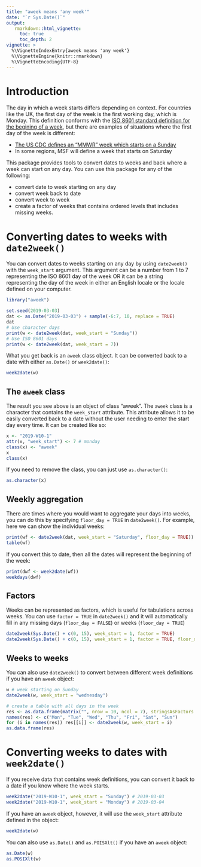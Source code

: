 ```yaml
---
title: "aweek means 'any week'"
date: "`r Sys.Date()`"
output:
   rmarkdown::html_vignette:
     toc: true
     toc_depth: 2
vignette: >
  %\VignetteIndexEntry{aweek means 'any week'}
  %\VignetteEngine{knitr::rmarkdown}
  %\VignetteEncoding{UTF-8}
---
```


Introduction
============

The day in which a week starts differs depending on context. For countries like
the UK, the first day of the week is the first working day, which is Monday.
This definition conforms with the [ISO 8601 standard definition for the
begining of a week](http://en.wikipedia.org/wiki/ISO_week_date), but there are
examples of situations where the first day of the week is different:

 - [The US CDC defines an "MMWR" week which starts on a Sunday](https://wwwn.cdc.gov/nndss/document/MMWR_Week_overview.pdf)
 - In some regions, MSF will define a week that starts on Saturday

This package provides tools to convert dates to weeks and back where a week can
start on any day. You can use this package for any of the following:

 - convert date to week starting on any day
 - convert week back to date
 - convert week to week
 - create a factor of weeks that contains ordered levels that includes missing
   weeks. 

Converting dates to weeks with `date2week()`
==========================================

You can convert dates to weeks starting on any day by using `date2week()` with
the `week_start` argument. This argument can be a number from 1 to 7 representing
the ISO 8601 day of the week OR it can be a string representing the day of the
week in either an English locale or the locale defined on your computer.

```r
library("aweek")

set.seed(2019-03-03)
dat <- as.Date("2019-03-03") + sample(-6:7, 10, replace = TRUE)
dat
# Use character days
print(w <- date2week(dat, week_start = "Sunday"))
# Use ISO 8601 days
print(w <- date2week(dat, week_start = 7))
```

What you get back is an `aweek` class object. It can be converted back to a date
with either `as.Date()` or `week2date()`:

```r
week2date(w)
```


The `aweek` class 
---------------

The result you see above is an object of class "aweek". The `aweek` class is a
character that contains the `week_start` attribute. This attribute allows it to
be easily converted back to a date without the user needing to enter the start
day every time. It can be created like so: 

```r
x <- "2019-W10-1"
attr(x, "week_start") <- 7 # monday
class(x) <- "aweek"
x
class(x)
```

If you need to remove the class, you can just use `as.character()`:

```r
as.character(x)
```


Weekly aggregation 
------------------

There are times where you would want to aggregate your days into weeks, you can
do this by specifying `floor_day = TRUE` in `date2week()`. For example, here we
can show the individual weeks:

```r
print(wf <- date2week(dat, week_start = "Saturday", floor_day = TRUE))
table(wf)
```

If you convert this to date, then all the dates will represent the beginning
of the week:

```r
print(dwf <- week2date(wf))
weekdays(dwf)
```

Factors
-------

Weeks can be represented as factors, which is useful for tabulations across
weeks. You can use `factor = TRUE` in `date2week()` and it will automatically
fill in any missing days (`floor_day = FALSE`) or weeks (`floor_day = TRUE`)

```r
date2week(Sys.Date() + c(0, 15), week_start = 1, factor = TRUE)
date2week(Sys.Date() + c(0, 15), week_start = 1, factor = TRUE, floor_day = TRUE)
```


Weeks to weeks
--------------

You can also use `date2week()` to convert between different week definitions if
you have an `aweek` object:


```r
w # week starting on Sunday
date2week(w, week_start = "wednesday")

# create a table with all days in the week
res <- as.data.frame(matrix("", nrow = 10, ncol = 7), stringsAsFactors = FALSE)
names(res) <- c("Mon", "Tue", "Wed", "Thu", "Fri", "Sat", "Sun")
for (i in names(res)) res[[i]] <- date2week(w, week_start = i)
as.data.frame(res)
```


Converting weeks to dates with `week2date()`
==========================================

If you receive data that contains week definitions, you can convert it back to 
a date if you know where the week starts.

```r
week2date("2019-W10-1", week_start = "Sunday") # 2019-03-03
week2date("2019-W10-1", week_start = "Monday") # 2019-03-04
```

If you have an `aweek` object, however, it will use the `week_start` attribute
defined in the object:

```r
week2date(w)
```


You can also use `as.Date()` and `as.POISXlt()` if you have an `aweek` object:

```r
as.Date(w)
as.POSIXlt(w)
```

